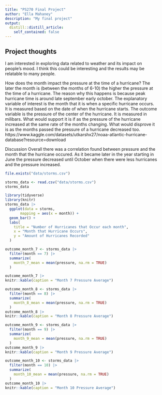 ```yaml
---
title: "PS270 Final Project"
author: "Ella Mahaney"
description: "My final project"
output:
  distill::distill_article:
    self_contained: false
---
```




## Project thoughts

I am interested in exploring data related to weather and its impact on people's mood. I think this could be interesting and the results may be relatable to many people.

How does the month impact the pressure at the time of a hurricane?
The later the month is (between the months of 6-10) the higher the pressure at the time of a hurricane. The reason why this happens is because peak hurricane time is around late september early october.
The explanatory variable of interest is the month that it is when a specific hurricane occurs. It is measured based on the date of when the hurricane starts.
The outcome variable is the pressure of the center of the hurricane. It is measured in milibars.
What would support it is if as the pressure of the hurricane increased at the same rate of the months changing. What would disprove it is as the months passed the pressure of a hurricane decreased too.
https://www.kaggle.com/datasets/utkarshx27/noaa-atlantic-hurricane-database?resource=download


Discussion
Overall there was a correlation found between pressure and the month that the hurricane occured. As it became later in the year starting in June the pressure decreased until October when there were less hurricanes and the pressure increased.
```r
file.exists("data/storms.csv")
```

```r
storms_data <- read.csv("data/storms.csv")
storms_data
```
```r
library(tidyverse)
library(knitr)
storms_data |>
  ggplot(data = storms,
       mapping = aes(x = month)) + 
  geom_bar() + 
  labs(
    title = "Number of Hurricanes that Occur each month",
    x = "Month that Hurricane Occurs",
    y = "Amount of Hurricanes Recorded"
  ) 


```


```r
outcome_month_7 <- storms_data |> 
  filter(month == 7) |> 
  summarize(
    month_7_mean = mean(pressure, na.rm = TRUE)
  )

outcome_month_7 |>
knitr::kable(caption = "Month 7 Pressure Average")
```





```r


outcome_month_8 <- storms_data |> 
  filter(month == 8) |> 
  summarize(
    month_8_mean = mean(pressure, na.rm = TRUE)
  )
outcome_month_8 |>
knitr::kable(caption = "Month 8 Pressure Average")
```
```r
outcome_month_9 <- storms_data |> 
  filter(month == 9) |> 
  summarize(
    month_9_mean = mean(pressure, na.rm = TRUE)
  )
outcome_month_9 |>
knitr::kable(caption = "Month 9 Pressure Average")
```

```r
outcome_month_10 <- storms_data |> 
  filter(month == 10) |> 
  summarize(
    month_10_mean = mean(pressure, na.rm = TRUE)
  )
outcome_month_10 |>
knitr::kable(caption = "Month 10 Pressure Average")
```

